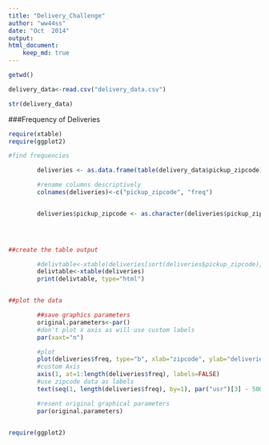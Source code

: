 ```yaml
---
title: "Delivery_Challenge"
author: "ww44ss"
date: "Oct  2014"
output: 
html_document:
    keep_md: true
---
```


```r


getwd()

delivery_data<-read.csv("delivery_data.csv")

str(delivery_data)


```


###Frequency of Deliveries

```r

require(xtable)
require(ggplot2)

#find frequencies

        deliveries <- as.data.frame(table(delivery_data$pickup_zipcode))

        #rename columns descriptively
        colnames(deliveries)<-c("pickup_zipcode", "freq")


        deliveries$pickup_zipcode <- as.character(deliveries$pickup_zipcode)

      


##create the table output

        #delivtable<-xtable(deliveries[sort(deliveries$pickup_zipcode),])
        delivtable<-xtable(deliveries)
        print(delivtable, type="html")


##plot the data

        ##save graphics parameters
        original.parameters<-par()
        #don't plot x axis as will use custom labels
        par(xaxt="n")

        #plot
        plot(deliveries$freq, type="b", xlab="zipcode", ylab="deliveries")
        #custom Axis
        axis(1, at=1:length(deliveries$freq), labels=FALSE)
        #use zipcode data as labels
        text(seq(1, length(deliveries$freq), by=1), par("usr")[3] - 500, labels = deliveries$pickup_zipcode, srt = 90, pos = 1, xpd = TRUE)

        #resent original graphical parameters
        par(original.parameters)


require(ggplot2)
        


```
